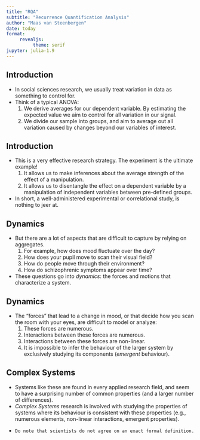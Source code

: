 ```yaml
---
title: "RQA"
subtitle: "Recurrence Quantification Analysis"
author: "Maas van Steenbergen"
date: today
format: 
     revealjs:
          theme: serif
jupyter: julia-1.9
---
```


## Introduction
-    In social sciences research, we usually treat variation in data as something to control for.
-    Think of a typical ANOVA:
     1.   We derive averages for our dependent variable. By estimating the expected value we aim to control for all variation in our signal. 
     2.   We divide our sample into groups, and aim to average out all variation caused by changes beyond our variables of interest.

## Introduction
-    This is a very effective research strategy. The experiment is the ultimate example! 
     1.   It allows us to make inferences about the average strength of the effect of a manipulation.
     2.   It allows us to disentangle the effect on a dependent variable by a manipulation of independent variables between pre-defined groups.
-    In short, a well-administered experimental or correlational study, is nothing to jeer at.

## Dynamics
-    But there are a lot of aspects that are difficult to capture by relying on aggregates.
     1.   For example, how does mood fluctuate over the day?
     2.   How does your pupil move to scan their visual field?
     3.   How do people move through their environment?
     4.   How do schizophrenic symptoms appear over time?
-    These questions go into *dynamics*: the forces and motions that characterize a system.

## Dynamics
-    The "forces" that lead to a change in mood, or that decide how you scan the room with your eyes, are difficult to model or analyze:
     1.   These forces are numerous.
     2.   Interactions between these forces are numerous.
     3.   Interactions between these forces are non-linear.
     4.   It is impossible to infer the behaviour of the larger system by exclusively studying its components (*emergent* behaviour).

## Complex Systems
-    Systems like these are found in every applied research field, and seem to have a surprising number of common properties (and a larger number of differences).
-    *Complex Systems* research is involved with studying the properties of systems where its behaviour is consistent with these properties (e.g., numerous elements, non-linear interactions, emergent properties).
-     Do note that scientists do not agree on an exact formal definition.
